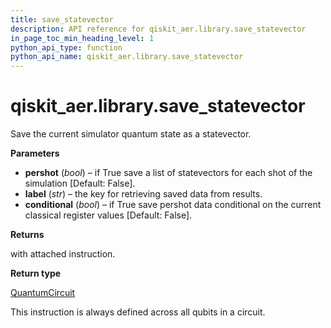 ```yaml
---
title: save_statevector
description: API reference for qiskit_aer.library.save_statevector
in_page_toc_min_heading_level: 1
python_api_type: function
python_api_name: qiskit_aer.library.save_statevector
---
```


<span id="qiskit-aer-library-save-statevector" />

# qiskit\_aer.library.save\_statevector

<Function id="qiskit_aer.library.save_statevector" isDedicatedPage={true} github="https://github.com/qiskit/qiskit-aer/tree/stable/0.11/qiskit_aer/library/save_instructions/save_statevector.py" signature="save_statevector(self, label='statevector', pershot=False, conditional=False)">
  Save the current simulator quantum state as a statevector.

  **Parameters**

  *   **pershot** (*bool*) – if True save a list of statevectors for each shot of the simulation \[Default: False].
  *   **label** (*str*) – the key for retrieving saved data from results.
  *   **conditional** (*bool*) – if True save pershot data conditional on the current classical register values \[Default: False].

  **Returns**

  with attached instruction.

  **Return type**

  [QuantumCircuit](qiskit.circuit.QuantumCircuit "qiskit.circuit.QuantumCircuit")

  <Admonition title="Note" type="note">
    This instruction is always defined across all qubits in a circuit.
  </Admonition>
</Function>

